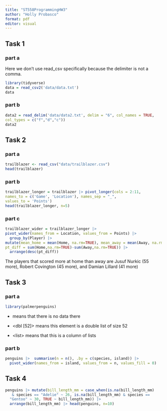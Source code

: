 ```yaml
---
title: "ST558ProgrammingHW3"
author: "Holly Probasco"
format: pdf
editor: visual
---
```


## Task 1

### part a

Here we don't use read_csv specifically because the delimiter is not a comma.

```r
library(tidyverse)
data = read_csv2('data/data.txt') 
data
```

### part b

```r
data2 = read_delim('data/data2.txt', delim = "6", col_names = TRUE, 
col_types = c("f","d","c"))
data2
```

## Task 2

### part a

```r
trailblazer <- read_csv("data/trailblazer.csv")
head(trailblazer)
```

### part b

```r
trailblazer_longer = trailblazer |> pivot_longer(cols = 2:11, 
names_to = c('Game', 'Location'), names_sep = "_", 
values_to = 'Points')
head(trailblazer_longer, n=5)
```

### part c

```r
trailblazer_wider = trailblazer_longer |> 
pivot_wider(names_from = Location, values_from = Points) |> 
  group_by(Player) |>  
mutate(mean_home = mean(Home, na.rm=TRUE), mean_away = mean(Away, na.rm = TRUE),
pt_diff = sum(Home,na.rm=TRUE)-sum(Away,na.rm=TRUE)) |> 
  arrange(desc(pt_diff))
```

The players that scored more at home than away are Jusuf Nurkic (55 more), Robert Covington (45 more), and Damian Lillard (41 more)

## Task 3

### part a

```r
library(palmerpenguins)
```

-   <NULL> means that there is no data there

-   \<dbl \[52\]\> means this element is a double list of size 52

-   \<list\> means that this is a column of lists

### part b
```r
penguins |>  summarise(n = n(), .by = c(species, island)) |> 
  pivot_wider(names_from = island, values_from = n, values_fill = 0)
```

## Task 4
```r
penguins |> mutate(bill_length_mm = case_when(is.na(bill_length_mm) 
   & species == "Adelie" ~ 26, is.na(bill_length_mm) & species ==
  "Gentoo" ~ 30, TRUE ~ bill_length_mm)) |> 
  arrange(bill_length_mm) |> head(penguins, n=10)
```


